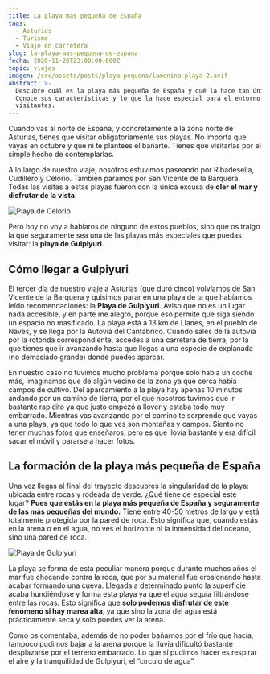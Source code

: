 ```yaml
---
title: La playa más pequeña de España
tags:
  - Asturias
  - Turismo
  - Viaje en carretera
slug: la-playa-mas-pequena-de-espana
fecha: 2020-11-20T23:00:00.000Z
topic: viajes
imagen: /src/assets/posts/playa-pequena/lamenina-playa-2.avif
abstract: >-
  Descubre cuál es la playa más pequeña de España y qué la hace tan única.
  Conoce sus características y lo que la hace especial para el entorno y los
  visitantes.
---
```


Cuando vas al norte de España, y concretamente a la zona norte de Asturias, tienes que visitar obligatoriamente sus playas. No importa que vayas en octubre y que ni te plantees el bañarte. Tienes que visitarlas por el simple hecho de contemplarlas.

A lo largo de nuestro viaje, nosotros estuvimos paseando por Ribadesella, Cudillero y Celorio. También paramos por San Vicente de la Barquera. Todas las visitas a estas playas fueron con la única excusa de **oler el mar y disfrutar de la vista**.

![Playa de Celorio](/src/assets/posts/playa-pequena/lamenina-playa-1.avif "Playa de Celorio")

Pero hoy no voy a hablaros de ninguno de estos pueblos, sino que os traigo la que seguramente sea una de las playas más especiales que puedas visitar: la **playa de Gulpiyuri**.

## Cómo llegar a Gulpiyuri

El tercer día de nuestro viaje a Asturias (que duró cinco) volvíamos de San Vicente de la Barquera y quisimos parar en una playa de la que habíamos leído recomendaciones: la **Playa de Gulpiyuri**. Aviso que no es un lugar nada accesible, y en parte me alegro, porque eso permite que siga siendo un espacio no masificado. La playa está a 13 km de Llanes, en el pueblo de Naves, y se llega por la Autovía del Cantábrico. Cuando sales de la autovía por la rotonda correspondiente, accedes a una carretera de tierra, por la que tienes que ir avanzando hasta que llegas a una especie de explanada (no demasiado grande) donde puedes aparcar.

En nuestro caso no tuvimos mucho problema porque solo había un coche más, imaginamos que de algún vecino de la zona ya que cerca había campos de cultivo. Del aparcamiento a la playa hay apenas 10 minutos andando por un camino de tierra, por el que nosotros tuvimos que ir bastante rapidito ya que justo empezó a llover y estaba todo muy embarrado. Mientras vas avanzando por el camino te sorprende que vayas a una playa, ya que todo lo que ves son montañas y campos. Siento no tener muchas fotos que enseñaros, pero es que llovía bastante y era difícil sacar el móvil y pararse a hacer fotos.

## La formación de la playa más pequeña de España

Una vez llegas al final del trayecto descubres la singularidad de la playa: ubicada entre rocas y rodeada de verde. ¿Qué tiene de especial este lugar? **Pues que estás en la playa más pequeña de España y seguramente de las más pequeñas del mundo.** Tiene entre 40-50 metros de largo y está totalmente protegida por la pared de roca. Esto significa que, cuando estás en la arena o en el agua, no ves el horizonte ni la inmensidad del océano, sino una pared de roca.

![Playa de Gulpiyuri](/src/assets/posts/playa-pequena/lamenina-playa-2.avif "Playa de Gulpiyuri")

La playa se forma de esta peculiar manera porque durante muchos años el mar fue chocando contra la roca, que por su material fue erosionando hasta acabar formando una cueva. Llegada a determinado punto la superficie acaba hundiéndose y forma esta playa ya que el agua seguía filtrándose entre las rocas. Esto significa que **solo podemos disfrutar de este fenómeno si hay marea alta**, ya que sino la zona del agua está prácticamente seca y solo puedes ver la arena.

Como os comentaba, además de no poder bañarnos por el frío que hacía, tampoco pudimos bajar a la arena porque la lluvia dificultó bastante desplazarse por el terreno embarrado. Lo que sí pudimos hacer es respirar el aire y la tranquilidad de Gulpiyuri, el “círculo de agua”.
